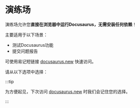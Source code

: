 # 演练场

演练场允许您**直接在浏览器中运行Docusaurus，无需安装任何依赖**！

主要适用于以下场景：

- 测试Docusaurus功能
- 提交问题报告

可使用易记短链接 [docusaurus.new](https://docusaurus.new) 快速访问。

请从以下选项中选择：


<PlaygroundCardsRow />

:::tip

为方便起见，下次访问 [docusaurus.new](https://docusaurus.new) 时我们会记住您的选择。

:::